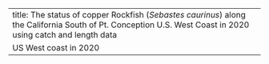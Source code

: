 ---
title: The status of copper Rockfish (_Sebastes caurinus_) along the California South of Pt. Conception U.S. West Coast in 2020 using catch and length data
  US West coast in 2020
---